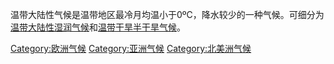 {{expert|time=2018-10-11T23:33:53+00:00}}
{{unreferenced|time=2018-10-11T23:33:53+00:00}}
温带大陆性气候是温带地区最冷月均温小于0ºC，降水较少的一种气候。可细分为[[温带大陆性湿润气候|温带大陆性湿润气候]]和[[温带干旱半干旱气候|温带干旱半干旱气候]]。<br />

[[Category:欧洲气候|Category:欧洲气候]]
[[Category:亚洲气候|Category:亚洲气候]]
[[Category:北美洲气候|Category:北美洲气候]]
